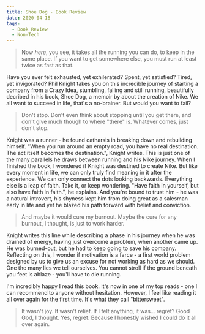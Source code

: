 ```yaml
---
title: Shoe Dog - Book Review
date: 2020-04-18
tags:
  - Book Review
  - Non-Tech
---
```


> Now *here*, you see, it takes all the running you can do, to keep in the same place. If you want to get somewhere else, you must run at least twice as fast as that.

Have you ever felt exhausted, yet exhilerated? Spent, yet satisfied? Tired, yet invigorated? Phil Knight takes you on this incredible journey of starting a company from a Crazy Idea, stumbling, falling and still running, beautifully decribed in his book, Shoe Dog, a memoir by about the creation of Nike. We all want to succeed in life, that's a no-brainer. But would you want to fail? 

> Don't stop. Don't even think about stopping until you get there, and don't give much though to where "there" is. Whatever comes, just don't stop.

Knight was a runner - he found catharsis in breaking down and rebuilding himself. "When you run around an empty road, you have no real destination. The act itself becomes the destination.", Knight writes. This is just one of the many parallels he draws between running and his Nike journey. When I finished the book, I wondered if Knight was destined to create Nike. But like every moment in life, we can only truly find meaning in it after the experience. We can only connect the dots looking backwards. Everything else is a leap of faith. Take it, or keep wondering. "Have faith in yourself, but also have faith in faith.", he explains. And you're bound to trust him - he was a natural introvert, his shyness kept him from doing great as a salesman early in life and yet he blazed his path forward with belief and conviction.

> And maybe it would cure my burnout. Maybe the cure for any burnout, I thought, is just to work harder.

Knight writes this line while describing a phase in his journey when he was drained of energy, having just overcome a problem, when another came up. He was burned-out, but he had to keep going to save his company. Reflecting on this, I wonder if motivation is a farce - a first world problem designed by us to give us an excuse for not working as hard as we should. One the many lies we tell ourselves. You cannot stroll if the ground beneath you feet is ablaze - you'll have to die running. 

I'm incredibly happy I read this book. It's now in one of my top reads - one I can recommend to anyone without hesitation. However, I feel like reading it all over again for the first time. It's what they call "bittersweet".

> It wasn't joy. It wasn't relief. If I felt anything, it was... regret? Good God, I thought. Yes, regret. Because I honestly wished I could do it all over again.


